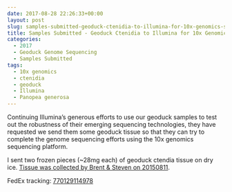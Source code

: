 ```yaml
---
date: 2017-08-28 22:26:33+00:00
layout: post
slug: samples-submitted-geoduck-ctenidia-to-illumina-for-10x-genomics-sequencing
title: Samples Submitted - Geoduck Ctenidia to Illumina for 10x Genomics Sequencing
categories:
  - 2017
  - Geoduck Genome Sequencing
  - Samples Submitted
tags:
  - 10x genomics
  - ctenidia
  - geoduck
  - Illumina
  - Panopea generosa
---
```


Continuing Illumina's generous efforts to use our geoduck samples to test out the robustness of their emerging sequencing technologies, they have requested we send them some geoduck tissue so that they can try to complete the genome sequencing efforts using the 10x genomics sequencing platform.

I sent two frozen pieces (~28mg each) of geoduck ctendia tissue on dry ice. [Tissue was collected by Brent & Steven on 20150811](https://onsnetwork.org/halfshell/2015/08/11/big-day-big-clam/).

FedEx tracking: [770129114978](https://www.fedex.com/apps/fedextrack/?action=track&tracknumbers=770129114978&clienttype=ivshpalrt)
